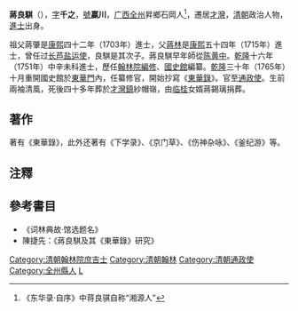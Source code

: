 '''蔣良騏'''（{{bd|1723年||1788年|catldx=J蔣}}），[[表字|字]]'''千之'''，[[號|號]]'''贏川'''，[[广西|广西]][[全州|全州]]昇鄉石岡人<ref>《东华录·自序》中蒋良骐自称“湘源人”</ref>，遷居[[才灣鎮|才灣]]，[[清朝|清朝]]政治人物，[[進士|進士]]出身。

祖父蔣肇是[[康熙|康熙]]四十二年（1703年）進士，父[[蔣林|蔣林]]是[[康熙|康熙]]五十四年（1715年）進士，曾任过[[长芦|长芦]][[盐运使|盐运使]]，良騏是其次子。蔣良騏早年師從[[陈黄中|陈黄中]]。[[乾隆|乾隆]]十六年（1751年）中辛未科進士，歷任[[翰林院編修|翰林院編修]]、[[國史館|國史館]]編纂。[[乾隆|乾隆]]三十年（1765年）十月重開國史館於[[東華門|東華門]]內，任纂修官，開始抄寫《[[東華錄|東華錄]]》。官至[[通政使|通政使]]。生前兩袖清風，死後四十多年葬於[[才灣鎮|才灣鎮]]紗帽嶺，由[[临桂|临桂]]女婿蔣錫璃捐葬。

==著作==
著有《東華錄》，此外还著有《下学录》、《京门草》、《伤神杂咏》、《釜纪游》等。

==注釋==
{{reflist}}

==參考書目==
* 《词林典故·馆选题名》
* 陳捷先：《蔣良騏及其《東華錄》研究》

{{乾隆十六年辛未科殿試金榜}}
{{DEFAULTSORT:Jiang蔣}}

[[Category:清朝翰林院庶吉士|Category:清朝翰林院庶吉士]]
[[Category:清朝翰林|Category:清朝翰林]]
[[Category:清朝通政使|Category:清朝通政使]]
[[Category:全州縣人|Category:全州縣人]]
[[Category:蔣姓|L]]